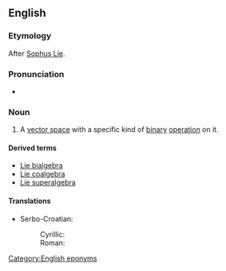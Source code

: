 ==English==
{{wikipedia}}

===Etymology===
After [[w:Sophus Lie|Sophus Lie]].

===Pronunciation===
* {{IPA|/liː.ældʒɨbɹə/}}

===Noun===
{{en-noun}}

# {{context|mathematics|lang=en}} A [[vector space]] with a specific kind of [[binary]] [[operation]] on it.

====Derived terms====
* [[Lie bialgebra]]
* [[Lie coalgebra]]
* [[Lie superalgebra]]

====Translations====
{{trans-top|vector space}}
* Serbo-Croatian:
*: Cyrillic:
*: Roman: {{t|sh|Liejeva algebra|f|sc=Latn}}
{{trans-mid}}
{{trans-bottom}}

[[Category:English eponyms]]